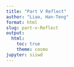 ```yaml
---
title: "Part Ⅴ Reflect"
author: "Liao, Han-Teng"
format: html
slug: part-v-Reflect
output: 
  html: 
    toc: true
    theme: cosmo
jupyter: siiwd
---
```

